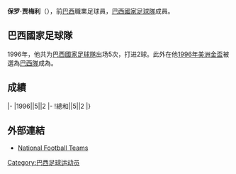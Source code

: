 {{blpunsourced|time=2016-09-17T08:16:32+00:00}}
{{Infobox football biography
|name=保罗·贾梅利
|image=
|fullname=Paulo Roberto Jamelli Júnior
|birth_date={{Birth date and age|1974|7|22}}
|cityofbirth=[[聖保羅_(巴西)|聖保羅]]
|countryofbirth=[[巴西|巴西]]
|height=
|position=[[前鋒_(足球)|前鋒]]
|currentclub=
|years=1994<br/>1995-1996<br/>1997<br/>1998-2002<br/>2003<br/>2004<br/>2004-2005<br/>2005<br/>2006<br/>2007
|clubs=[[聖保羅足球會|聖保羅]]<br/>[[桑托斯足球俱乐部|山度士]]<br/>[[柏雷素爾|柏雷素爾]]<br/>[[皇家薩拉戈薩|薩拉戈薩]]<br/>[[哥連泰斯保利斯塔體育會|哥連泰斯]]<br/>[[清水心跳|清水心跳]]<br/>[[阿爾梅里亞體育聯盟|艾美利亞]]<br/>[[哥連泰斯保利斯塔體育會|哥連泰斯]]<br/>[[米内罗竞技俱乐部|明尼路]]<br/>[[格雷米奥巴鲁埃里|格雷米奥巴鲁埃里]]
|caps=
|goals=
|nationalyears=1996
|nationalteam=[[巴西國家足球隊|巴西]]
|nationalcaps(goals)=5 (2)
}}
'''保罗·贾梅利'''（{{Bd|1974年|7月22日||}}），前[[巴西|巴西]]職業足球員，[[巴西國家足球隊|巴西國家足球隊]]成員。

==巴西國家足球隊==
1996年，他共为[[巴西國家足球隊|巴西國家足球隊]]出场5次，打进2球。此外在他[[1996年美洲金盃|1996年美洲金盃]]被選為[[巴西國家足球隊|巴西隊]]成為。

==成績==
{{Football player national team statistics|BRA}}
|-
|1996||5||2
|-
!總和||5||2
|}

==外部連結==
{{Reflist}}
*[http://www.national-football-teams.com/player/11219/Paulo_Jamelli.html National Football Teams] {{Wayback|url=http://www.national-football-teams.com/player/11219/Paulo_Jamelli.html |date=20140427224706 }}

{{Soccer-player-stub}}

{{DEFAULTSORT:Jamelli, Paulo}}
[[Category:巴西足球运动员|Category:巴西足球运动员]]
